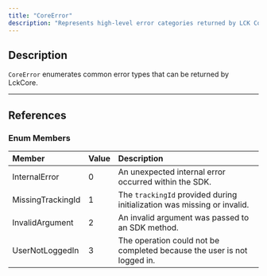 ```yaml
---
title: "CoreError"
description: "Represents high-level error categories returned by LCK Core operations. Used to identify the cause of failures."
---
```


## Description

`CoreError` enumerates common error types that can be returned by LckCore.

---

## References

### Enum Members

| Member            | Value | Description                                                             |
| :---------------- | :---- | :---------------------------------------------------------------------- |
| InternalError     | 0     | An unexpected internal error occurred within the SDK.                   |
| MissingTrackingId | 1     | The `trackingId` provided during initialization was missing or invalid. |
| InvalidArgument   | 2     | An invalid argument was passed to an SDK method.                        |
| UserNotLoggedIn   | 3     | The operation could not be completed because the user is not logged in. |